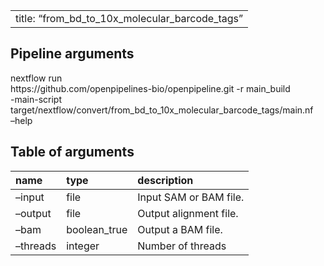 
---
title: "from_bd_to_10x_molecular_barcode_tags"
---

## Pipeline arguments

nextflow run \
https://github.com/openpipelines-bio/openpipeline.git -r main_build \
-main-script target/nextflow/convert/from_bd_to_10x_molecular_barcode_tags/main.nf \
--help

## Table of arguments

| name      | type         | description            |
|:----------|:-------------|:-----------------------|
| --input   | file         | Input SAM or BAM file. |
| --output  | file         | Output alignment file. |
| --bam     | boolean_true | Output a BAM file.     |
| --threads | integer      | Number of threads      |